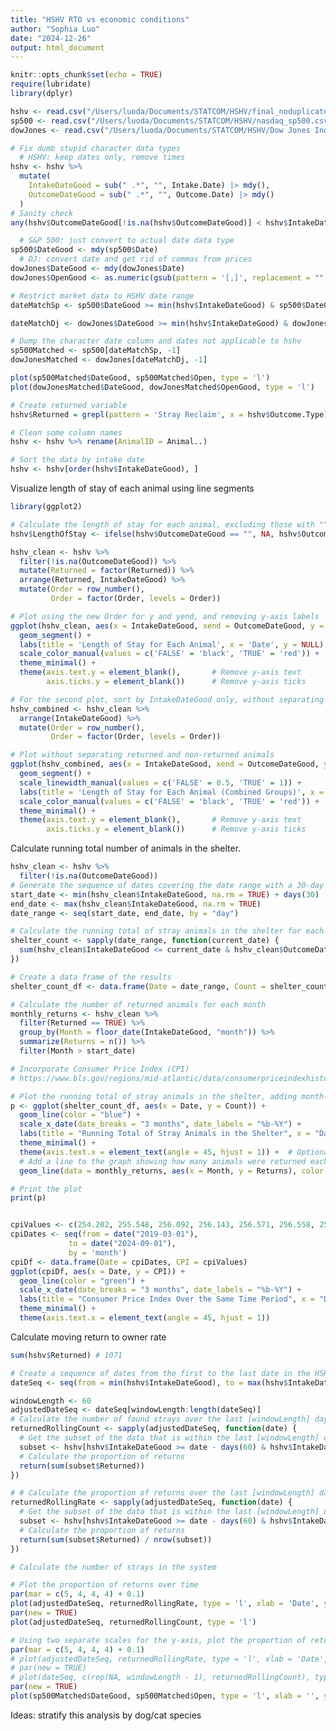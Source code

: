 ```yaml
---
title: "HSHV RTO vs economic conditions"
author: "Sophia Luo"
date: "2024-12-26"
output: html_document
---
```


```r
knitr::opts_chunk$set(echo = TRUE)
require(lubridate)
library(dplyr)

hshv <- read.csv("/Users/luoda/Documents/STATCOM/HSHV/final_noduplicates.csv")
sp500 <- read.csv("/Users/luoda/Documents/STATCOM/HSHV/nasdaq_sp500.csv")
dowJones <- read.csv("/Users/luoda/Documents/STATCOM/HSHV/Dow Jones Industrial Average Historical Data.csv") # Note that "Price" is closing price

# Fix dumb stupid character data types
  # HSHV: keep dates only, remove times
hshv <- hshv %>%
  mutate(
    IntakeDateGood = sub(" .*", "", Intake.Date) |> mdy(),
    OutcomeDateGood = sub(" .*", "", Outcome.Date) |> mdy()
  )
# Sanity check
any(hshv$OutcomeDateGood[!is.na(hshv$OutcomeDateGood)] < hshv$IntakeDateGood[!is.na(hshv$OutcomeDateGood)])

  # S&P 500: just convert to actual date data type
sp500$DateGood <- mdy(sp500$Date)
  # DJ: convert date and get rid of commas from prices
dowJones$DateGood <- mdy(dowJones$Date)
dowJones$OpenGood <- as.numeric(gsub(pattern = '[,]', replacement = "", x = dowJones$Open))

# Restrict market data to HSHV date range
dateMatchSp <- sp500$DateGood >= min(hshv$IntakeDateGood) & sp500$DateGood <= max(hshv$IntakeDateGood)

dateMatchDj <- dowJones$DateGood >= min(hshv$IntakeDateGood) & dowJones$DateGood <= max(hshv$IntakeDateGood)

# Dump the character date column and dates not applicable to hshv
sp500Matched <- sp500[dateMatchSp, -1]
dowJonesMatched <- dowJones[dateMatchDj, -1]

plot(sp500Matched$DateGood, sp500Matched$Open, type = 'l')
plot(dowJonesMatched$DateGood, dowJonesMatched$OpenGood, type = 'l')

# Create returned variable
hshv$Returned = grepl(pattern = 'Stray Reclaim', x = hshv$Outcome.Type)

# Clean some column names
hshv <- hshv %>% rename(AnimalID = Animal..)

# Sort the data by intake date
hshv <- hshv[order(hshv$IntakeDateGood), ]
```
Visualize length of stay of each animal using line segments
```r
library(ggplot2)

# Calculate the length of stay for each animal, excluding those with "" as the outcome date
hshv$LengthOfStay <- ifelse(hshv$OutcomeDateGood == "", NA, hshv$OutcomeDateGood - hshv$IntakeDateGood)

hshv_clean <- hshv %>%
  filter(!is.na(OutcomeDateGood)) %>%
  mutate(Returned = factor(Returned)) %>%
  arrange(Returned, IntakeDateGood) %>%
  mutate(Order = row_number(),
         Order = factor(Order, levels = Order))

# Plot using the new Order for y and yend, and removing y-axis labels
ggplot(hshv_clean, aes(x = IntakeDateGood, xend = OutcomeDateGood, y = Order, yend = Order, color = Returned)) +
  geom_segment() +
  labs(title = 'Length of Stay for Each Animal', x = 'Date', y = NULL) +
  scale_color_manual(values = c('FALSE' = 'black', 'TRUE' = 'red')) +
  theme_minimal() +
  theme(axis.text.y = element_blank(),       # Remove y-axis text
        axis.ticks.y = element_blank())      # Remove y-axis ticks

# For the second plot, sort by IntakeDateGood only, without separating groups
hshv_combined <- hshv_clean %>%
  arrange(IntakeDateGood) %>%
  mutate(Order = row_number(),
         Order = factor(Order, levels = Order))

# Plot without separating returned and non-returned animals
ggplot(hshv_combined, aes(x = IntakeDateGood, xend = OutcomeDateGood, y = Order, yend = Order, color = Returned, linewidth = Returned)) +
  geom_segment() +
  scale_linewidth_manual(values = c('FALSE' = 0.5, 'TRUE' = 1)) +
  labs(title = 'Length of Stay for Each Animal (Combined Groups)', x = 'Date', y = NULL) +
  scale_color_manual(values = c('FALSE' = 'black', 'TRUE' = 'red')) +
  theme_minimal() +
  theme(axis.text.y = element_blank(),       # Remove y-axis text
        axis.ticks.y = element_blank())      # Remove y-axis ticks

```
Calculate running total number of animals in the shelter.
```r
hshv_clean <- hshv %>%
  filter(!is.na(OutcomeDateGood)) 
# Generate the sequence of dates covering the date range with a 30-day lag at the start
start_date <- min(hshv_clean$IntakeDateGood, na.rm = TRUE) + days(30)
end_date <- max(hshv_clean$IntakeDateGood, na.rm = TRUE)
date_range <- seq(start_date, end_date, by = "day")

# Calculate the running total of stray animals in the shelter for each date
shelter_count <- sapply(date_range, function(current_date) {
  sum(hshv_clean$IntakeDateGood <= current_date & hshv_clean$OutcomeDateGood > current_date, na.rm = TRUE)
})

# Create a data frame of the results
shelter_count_df <- data.frame(Date = date_range, Count = shelter_count)

# Calculate the number of returned animals for each month
monthly_returns <- hshv_clean %>%
  filter(Returned == TRUE) %>%
  group_by(Month = floor_date(IntakeDateGood, "month")) %>%
  summarize(Returns = n()) %>%
  filter(Month > start_date)

# Incorporate Consumer Price Index (CPI)
# https://www.bls.gov/regions/mid-atlantic/data/consumerpriceindexhistorical_us_table.htm

# Plot the running total of stray animals in the shelter, adding month-year labels to the x-axis
p <- ggplot(shelter_count_df, aes(x = Date, y = Count)) +
  geom_line(color = "blue") +
  scale_x_date(date_breaks = "3 months", date_labels = "%b-%Y") + 
  labs(title = "Running Total of Stray Animals in the Shelter", x = "Date", y = "Number of Animals") +
  theme_minimal() +
  theme(axis.text.x = element_text(angle = 45, hjust = 1)) +  # Optional: tilt the x-axis labels for better readability
  # Add a line to the graph showing how many animals were returned each month
  geom_line(data = monthly_returns, aes(x = Month, y = Returns), color = "red", linewidth = 1) 

# Print the plot
print(p)


cpiValues <- c(254.202, 255.548, 256.092, 256.143, 256.571, 256.558, 256.759, 257.346, 257.208, 256.974, 257.971, 258.678, 258.115, 256.389, 256.394, 257.797, 259.101, 259.918, 260.280, 260.388, 260.229, 260.474, 261.582, 263.014, 264.877, 267.054, 269.195, 271.696, 273.003, 273.567, 274.310, 276.589, 277.948, 278.802, 281.148, 283.716, 287.504, 289.109, 292.296, 296.311, 296.276, 296.171, 296.808, 298.012, 297.711, 296.797, 299.170, 300.840, 301.836, 303.363, 304.127, 305.109, 305.691, 307.026, 307.789, 307.671, 307.051, 306.746, 308.417, 310.326, 312.332, 313.548, 314.069, 314.175, 314.540, 314.796, 315.301)
cpiDates <- seq(from = date("2019-03-01"),
             to = date("2024-09-01"),
             by = 'month')
cpiDf <- data.frame(Date = cpiDates, CPI = cpiValues)
ggplot(cpiDf, aes(x = Date, y = CPI)) +
  geom_line(color = "green") +
  scale_x_date(date_breaks = "3 months", date_labels = "%b-%Y") + 
  labs(title = "Consumer Price Index Over the Same Time Period", x = "Date", y = "Number of Animals") +
  theme_minimal() +
  theme(axis.text.x = element_text(angle = 45, hjust = 1))
```

Calculate moving return to owner rate
```r
sum(hshv$Returned) # 1071

# Create a sequence of dates from the first to the last date in the HSHV data
dateSeq <- seq(from = min(hshv$IntakeDateGood), to = max(hshv$IntakeDateGood), by = 'day')

windowLength <- 60
adjustedDateSeq <- dateSeq[windowLength:length(dateSeq)]
# Calculate the number of found strays over the last [windowLength] days for each date
returnedRollingCount <- sapply(adjustedDateSeq, function(date) {
  # Get the subset of the data that is within the last [windowLength] days
  subset <- hshv[hshv$IntakeDateGood >= date - days(60) & hshv$IntakeDateGood <= date, ]
  # Calculate the proportion of returns
  return(sum(subset$Returned))
})

# # Calculate the proportion of returns over the last [windowLength] days for each date
returnedRollingRate <- sapply(adjustedDateSeq, function(date) {
  # Get the subset of the data that is within the last [windowLength] days
  subset <- hshv[hshv$IntakeDateGood >= date - days(60) & hshv$IntakeDateGood <= date, ]
  # Calculate the proportion of returns
  return(sum(subset$Returned) / nrow(subset))
})

# Calculate the number of strays in the system

# Plot the proportion of returns over time
par(mar = c(5, 4, 4, 4) + 0.1)
plot(adjustedDateSeq, returnedRollingRate, type = 'l', xlab = 'Date', ylab = 'Proportion of Returns', col = 'blue')
par(new = TRUE)
plot(adjustedDateSeq, returnedRollingCount, type = 'l')

# Using two separate scales for the y-axis, plot the proportion of returns and the S&P 500 Open price
par(mar = c(5, 4, 4, 4) + 0.1)
# plot(adjustedDateSeq, returnedRollingRate, type = 'l', xlab = 'Date', ylab = 'Proportion of Returns', col = 'blue')
# par(new = TRUE)
# plot(dateSeq, c(rep(NA, windowLength - 1), returnedRollingCount), type = 'l', xlab = 'Date', ylab = 'Proportion of Returns', col = 'black')
par(new = TRUE)
plot(sp500Matched$DateGood, sp500Matched$Open, type = 'l', xlab = '', ylab = '', col = 'green')

```
Ideas: stratify this analysis by dog/cat species